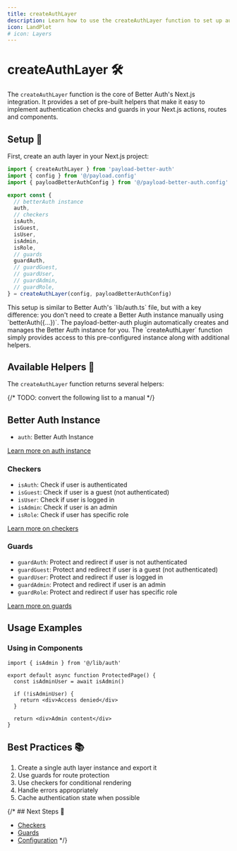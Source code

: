 ```yaml
---
title: createAuthLayer
description: Learn how to use the createAuthLayer function to set up authentication in your Next.js application
icon: LandPlot
# icon: Layers
---
```


# createAuthLayer 🛠️

The `createAuthLayer` function is the core of Better Auth's Next.js integration. It provides a set of pre-built helpers that make it easy to implement authentication checks and guards in your Next.js actions, routes and components.

## Setup 🔧

First, create an auth layer in your Next.js project:

```typescript title="@/lib/auth.ts"
import { createAuthLayer } from 'payload-better-auth'
import { config } from '@/payload.config'
import { payloadBetterAuthConfig } from '@/payload-better-auth.config'

export const {
  // betterAuth instance
  auth,
  // checkers
  isAuth,
  isGuest,
  isUser,
  isAdmin,
  isRole,
  // guards
  guardAuth,
  // guardGuest,
  // guardUser,
  // guardAdmin,
  // guardRole,
} = createAuthLayer(config, payloadBetterAuthConfig)
```

<Callout type="info" title="Better Auth Integration">
This setup is similar to Better Auth's `lib/auth.ts` file, but with a key difference: you don't need to create a Better Auth instance manually using `betterAuth({...})`. The payload-better-auth plugin automatically creates and manages the Better Auth instance for you. The `createAuthLayer` function simply provides access to this pre-configured instance along with additional helpers.
</Callout>

## Available Helpers 🎯

The `createAuthLayer` function returns several helpers:

{/* TODO: convert the following list to a manual <TypeTable /> */}

## Better Auth Instance
- `auth`: Better Auth Instance

[Learn more on auth instance](../auth-layer/auth-instance)

### Checkers
- `isAuth`: Check if user is authenticated
- `isGuest`: Check if user is a guest (not authenticated)
- `isUser`: Check if user is logged in
- `isAdmin`: Check if user is an admin
- `isRole`: Check if user has specific role

[Learn more on checkers](../auth-layer/checkers)

### Guards
- `guardAuth`: Protect and redirect if user is not authenticated
- `guardGuest`: Protect and redirect if user is a guest (not authenticated)
- `guardUser`: Protect and redirect if user is logged in
- `guardAdmin`: Protect and redirect if user is an admin
- `guardRole`: Protect and redirect if user has specific role

[Learn more on guards](../auth-layer/guards)

## Usage Examples

### Using in Components

```tsx title="app/protected/page.tsx"
import { isAdmin } from '@/lib/auth'

export default async function ProtectedPage() {
  const isAdminUser = await isAdmin()

  if (!isAdminUser) {
    return <div>Access denied</div>
  }

  return <div>Admin content</div>
}
```

## Best Practices 📚

1. Create a single auth layer instance and export it
2. Use guards for route protection
3. Use checkers for conditional rendering
4. Handle errors appropriately
5. Cache authentication state when possible

{/* ## Next Steps 🚀

- [Checkers](../auth-layer/checkers)
- [Guards](../auth-layer/guards)
- [Configuration](../configuration/plugin-options) */}